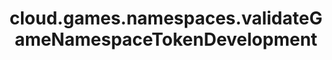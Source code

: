 ---
title: "cloud.games.namespaces.validateGameNamespaceTokenDevelopment"
openapi: "POST /games/{game_id}/namespaces/{namespace_id}/tokens/development/validate"
---